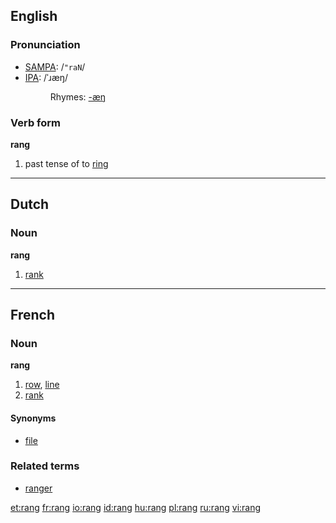 ==English==

===Pronunciation===
*[[w:SAMPA|SAMPA]]: /<tt>"raN</tt>/
*[[w:IPA|IPA]]: /ˈɹæŋ/
*:Rhymes: [[Rhymes:English:-æŋ|-æŋ]]

===Verb form===

'''rang'''

# past tense of to [[ring]]

----

==Dutch==
===Noun===
'''rang''' {{m}}

# [[rank]]

----

==French==
===Noun===
'''rang''' {{m}}

# [[row]], [[line]]
# [[rank]]

====Synonyms====
*[[file]]

===Related terms===
*[[ranger]]

[[et:rang]]
[[fr:rang]]
[[io:rang]]
[[id:rang]]
[[hu:rang]]
[[pl:rang]]
[[ru:rang]]
[[vi:rang]]